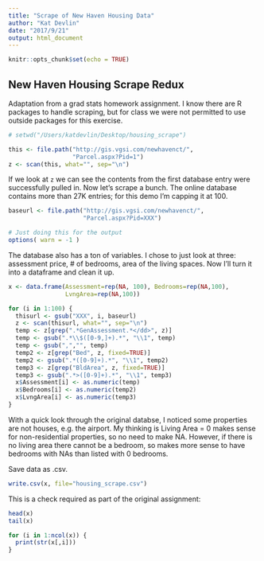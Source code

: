 ```yaml
---
title: "Scrape of New Haven Housing Data"
author: "Kat Devlin"
date: "2017/9/21"
output: html_document
---
```


```r
knitr::opts_chunk$set(echo = TRUE)
```

## New Haven Housing Scrape Redux

Adaptation from a grad stats homework assignment. I know there are R 
packages to handle scraping, but for class we were not permitted
to use outside packages for this exercise. 

```r
# setwd("/Users/katdevlin/Desktop/housing_scrape")

this <- file.path("http://gis.vgsi.com/newhavenct/",
                  "Parcel.aspx?Pid=1")
z <- scan(this, what="", sep="\n")
```
If we look at `z` we can see the contents from the first database entry 
were successfully pulled in. Now let's scrape a bunch. The online database 
contains more than 27K entries; for this demo I'm capping it at 100.

```r
baseurl <- file.path("http://gis.vgsi.com/newhavenct/",
                     "Parcel.aspx?Pid=XXX")

# Just doing this for the output
options( warn = -1 )
```

The database also has a ton of variables. I chose to just look at three:
assessment price, # of bedrooms, area of the living spaces. Now I'll turn 
it into a dataframe and clean it up.

```r
x <- data.frame(Assessment=rep(NA, 100), Bedrooms=rep(NA,100),
                LvngArea=rep(NA,100))

for (i in 1:100) {
  thisurl <- gsub("XXX", i, baseurl)
  z <- scan(thisurl, what="", sep="\n")
  temp <- z[grep(".*GenAssessment.*</dd>", z)]
  temp <- gsub(".*\\$([0-9,]+).*", "\\1", temp)
  temp <- gsub(",","", temp)
  temp2 <- z[grep("Bed", z, fixed=TRUE)]
  temp2 <- gsub(".*([0-9]+).*", "\\1", temp2)
  temp3 <- z[grep("BldArea", z, fixed=TRUE)]
  temp3 <- gsub(".*>([0-9]+).*", "\\1", temp3)
  x$Assessment[i] <- as.numeric(temp)
  x$Bedrooms[i] <- as.numeric(temp2)
  x$LvngArea[i] <- as.numeric(temp3)
} 
```

With a quick look through the original databse, I noticed some properties are 
not houses, e.g. the airport. My thinking is Living Area = 0 makes sense for non-residential properties, so no need to make NA. However, if there is no 
living area there cannot be a bedroom, so makes more sense to  have bedrooms 
with NAs than listed with 0 bedrooms. 

Save data as .csv.

```r
write.csv(x, file="housing_scrape.csv")
```

This is a check required as part of the original assignment:

```r
head(x)
tail(x)

for (i in 1:ncol(x)) {
  print(str(x[,i])) 
}
```
